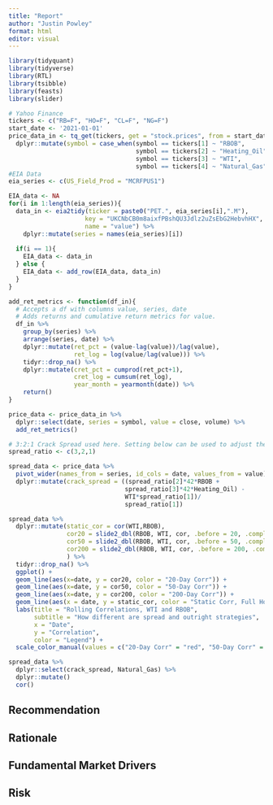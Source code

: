 ```yaml
---
title: "Report"
author: "Justin Powley"
format: html
editor: visual
---
```


```r
library(tidyquant)
library(tidyverse)
library(RTL)
library(tsibble)
library(feasts)
library(slider)
```

```r
# Yahoo Finance
tickers <- c("RB=F", "HO=F", "CL=F", "NG=F")
start_date <- '2021-01-01'
price_data_in <- tq_get(tickers, get = "stock.prices", from = start_date) %>% 
  dplyr::mutate(symbol = case_when(symbol == tickers[1] ~ "RBOB",
                                   symbol == tickers[2] ~ "Heating_Oil",
                                   symbol == tickers[3] ~ "WTI",
                                   symbol == tickers[4] ~ "Natural_Gas"))
#EIA Data
eia_series <- c(US_Field_Prod = "MCRFPUS1")

EIA_data <- NA
for(i in 1:length(eia_series)){
  data_in <- eia2tidy(ticker = paste0("PET.", eia_series[i],".M"), 
                     key = "UKCNbCB0m8aixfPBshQU3Jdlz2uZsEbG2HebvhHX", 
                     name = "value") %>% 
    dplyr::mutate(series = names(eia_series)[i])
  
  if(i == 1){
    EIA_data <- data_in
  } else {
    EIA_data <- add_row(EIA_data, data_in)
  }
}
```

```r
add_ret_metrics <- function(df_in){
  # Accepts a df with columns value, series, date
  # Adds returns and cumulative return metrics for value.
  df_in %>% 
    group_by(series) %>% 
    arrange(series, date) %>% 
    dplyr::mutate(ret_pct = (value-lag(value))/lag(value),
                  ret_log = log(value/lag(value))) %>% 
    tidyr::drop_na() %>% 
    dplyr::mutate(cret_pct = cumprod(ret_pct+1),
                  cret_log = cumsum(ret_log),
                  year_month = yearmonth(date)) %>% 
    return()
}

price_data <- price_data_in %>% 
  dplyr::select(date, series = symbol, value = close, volume) %>% 
  add_ret_metrics()

# 3:2:1 Crack Spread used here. Setting below can be used to adjust the crack spread to other ratios, such as 5:3:2
spread_ratio <- c(3,2,1)

spread_data <- price_data %>% 
  pivot_wider(names_from = series, id_cols = date, values_from = value) %>% 
  dplyr::mutate(crack_spread = ((spread_ratio[2]*42*RBOB + 
                                spread_ratio[3]*42*Heating_Oil) - 
                                WTI*spread_ratio[1])/
                                spread_ratio[1])
```

```r
spread_data %>% 
  dplyr::mutate(static_cor = cor(WTI,RBOB),
                cor20 = slide2_dbl(RBOB, WTI, cor, .before = 20, .complete = TRUE),
                cor50 = slide2_dbl(RBOB, WTI, cor, .before = 50, .complete = TRUE),
                cor200 = slide2_dbl(RBOB, WTI, cor, .before = 200, .complete = TRUE)
                ) %>% 
  tidyr::drop_na() %>% 
  ggplot() +
  geom_line(aes(x=date, y = cor20, color = "20-Day Corr")) +
  geom_line(aes(x=date, y = cor50, color = "50-Day Corr")) +
  geom_line(aes(x=date, y = cor200, color = "200-Day Corr")) +
  geom_line(aes(x = date, y = static_cor, color = "Static Corr, Full Horizon")) +
  labs(title = "Rolling Correlations, WTI and RBOB",
       subtitle = "How different are spread and outright strategies",
       x = "Date",
       y = "Correlation",
       color = "Legend") +
  scale_color_manual(values = c("20-Day Corr" = "red", "50-Day Corr" = "blue", "200-Day Corr" = "green", "Static Corr, Full Horizon" = "black"))

spread_data %>%
  dplyr::select(crack_spread, Natural_Gas) %>% 
  dplyr::mutate()
  cor()
```

## Recommendation

## Rationale

## Fundamental Market Drivers

## Risk